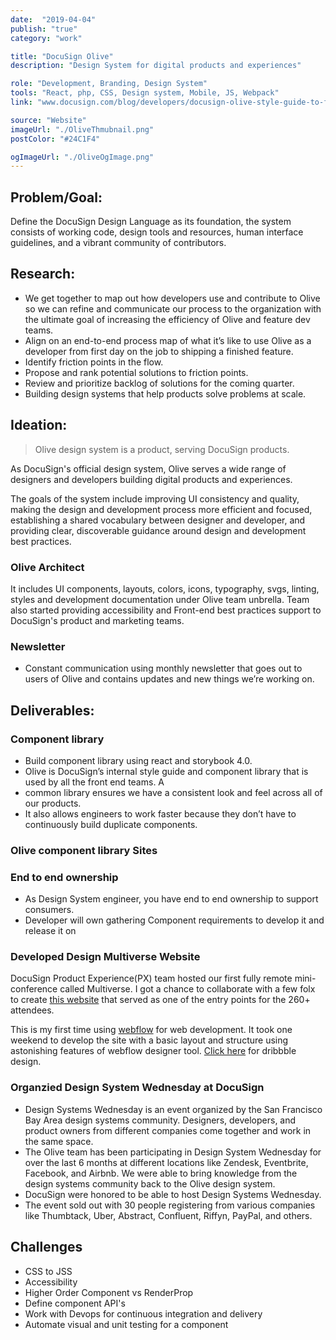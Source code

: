 ```yaml
---
date:  "2019-04-04"
publish: "true" 
category: "work"

title: "DocuSign Olive"
description: "Design System for digital products and experiences"

role: "Development, Branding, Design System"
tools: "React, php, CSS, Design system, Mobile, JS, Webpack" 
link: "www.docusign.com/blog/developers/docusign-olive-style-guide-to-front-end-system" 

source: "Website"
imageUrl: "./OliveThmubnail.png"
postColor: "#24C1F4"

ogImageUrl: "./OliveOgImage.png"
---
```



## Problem/Goal:
Define the DocuSign Design Language as its foundation, the system consists of working code, design tools and resources, human interface guidelines, and a vibrant community of contributors.

## Research:
- We get together to map out how developers use and contribute to Olive so we can refine and communicate our process to the organization with the ultimate goal of increasing the efficiency of Olive and feature dev teams.
- Align on an end-to-end process map of what it’s like to use Olive as a developer from first day on the job to shipping a finished feature. 
- Identify friction points in the flow.
- Propose and rank potential solutions to friction points.
- Review and prioritize backlog of solutions for the coming quarter.
- Building design systems that help products solve problems at scale.

<PhotoGallery variant="DocusignOliveProcess"/>


## Ideation:

>  Olive design system is a product, serving DocuSign products.

As DocuSign's official design system, Olive serves a wide range of designers and developers building digital products and experiences. 

The goals of the system include improving UI consistency and quality, making the design and development process more efficient and focused, establishing a shared vocabulary between designer and developer, and providing clear, discoverable guidance around design and development best practices.

<ImageWrap srcName="DesignSystemPackagesUsersNew" title="Design System should support mobile, web marketing and web applications platforms." width="75"/>

### Olive Architect 
It includes UI components, layouts, colors, icons, typography, svgs, linting, styles and development documentation under Olive team unbrella. Team also started providing accessibility and Front-end best practices support to DocuSign's product and marketing teams.

<PhotoGallery variant="OliveProcess" columns={2}/>

### Newsletter
- Constant communication using monthly newsletter that goes out to users of Olive and contains updates and new things we’re working on.

## Deliverables:

### Component library
- Build component library using react and storybook 4.0.
- Olive is DocuSign’s internal style guide and component library that is used by all the front end teams. A
- common library ensures we have a consistent look and feel across all of our products. 
- It also allows engineers to work faster because they don’t have to continuously build duplicate components.

<ImageWrap srcName="InputHtmlVsReact" title="File Input Html vs React"/>

### Olive component library Sites

<PhotoGallery variant="Olive" columns={2}/>

### End to end ownership
- As Design System engineer, you have end to end ownership to support consumers. 
- Developer will own gathering Component requirements to develop it and release it on 

<ImageWrap srcName="MindMapForPackagesDeployingNpmScripts" width="75"/>

### Developed Design Multiverse Website

DocuSign Product Experience(PX) team hosted our first fully remote mini-conference called Multiverse. I got a chance to collaborate with a few folx to create [this website](https://dsmultiverse.webflow.io/) that served as one of the entry points for the 260+ attendees.

This is my first time using [webflow](https://webflow.com/) for web development. It took one weekend to develop the site with a basic layout and structure using astonishing features of webflow designer tool. [Click here](https://dribbble.com/shots/13982539-DocuSign-PX-Multiverse-Website) for dribbble design.

<PhotoGallery variant="DesignMultiverse" columns={2}/>

### Organzied Design System Wednesday at DocuSign
- Design Systems Wednesday is an event organized by the San Francisco Bay Area design systems community. Designers, developers, and product owners from different companies come together and work in the same space.
- The Olive team has been participating in Design System Wednesday for over the last 6 months at different locations like Zendesk, Eventbrite, Facebook, and Airbnb. We were able to bring knowledge from the design systems community back to the Olive design system. 
- DocuSign were honored to be able to host Design Systems Wednesday.
- The event sold out with 30 people registering from various companies like Thumbtack, Uber, Abstract, Confluent, Riffyn, PayPal, and others. 

<ImageWrap srcName="DesignSystemWednesdayAtDocusign"/>

## Challenges

- CSS to JSS
- Accessibility
- Higher Order Component vs RenderProp
- Define component API's
- Work with Devops for continuous integration and delivery
- Automate visual and unit testing for a component










